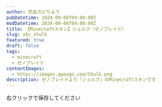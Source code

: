 ```yaml
---
author: 荒血ろどりゅう
pubDatetime: 2024-09-08T04:00:00Z
modDatetime: 2024-09-08T04:00:00Z
title: 【Minectaftスキン】シュルク（ゼノブレイド）
slug: xbc_shulk
featured: true
draft: false
tags:
  - minecraft
  - ゼノブレイド
contentImages:
  - https://images.qwaxgo.com/Shulk.png
description: ゼノブレイドより「シュルク」のMinecraftスキンです
---
```


<ContentImage
  imagePath={frontmatter.contentImages[0]}
  alt="ゼノブレイドのシュルクのMinecraftスキン画像"
  mode="mcskin"
  mask={false}
/>

右クリックで保存してください
